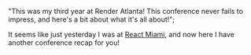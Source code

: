   "This was my third year at Render Atlanta! This conference never fails to impress, and here's a bit about what it's all about!";

It seems like just yesterday I was at [React Miami](/blog/react-miami-2024-recap), and now here I
have another conference recap for you!

